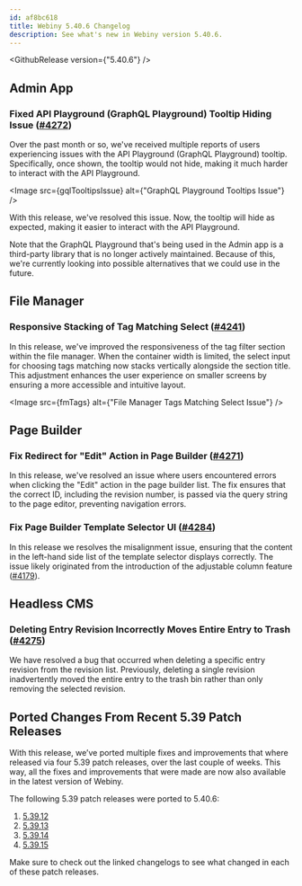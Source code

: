 ```yaml
---
id: af8bc618
title: Webiny 5.40.6 Changelog
description: See what's new in Webiny version 5.40.6.
---
```




<GithubRelease version={"5.40.6"} />

## Admin App

### Fixed API Playground (GraphQL Playground) Tooltip Hiding Issue ([#4272](https://github.com/webiny/webiny-js/pull/4272))

Over the past month or so, we've received multiple reports of users experiencing issues with the API Playground (GraphQL Playground) tooltip. Specifically, once shown, the tooltip would not hide, making it much harder to interact with the API Playground.

<Image src={gqlTooltipsIssue} alt={"GraphQL Playground Tooltips Issue"} />

With this release, we've resolved this issue. Now, the tooltip will hide as expected, making it easier to interact with the API Playground. 

Note that the GraphQL Playground that's being used in the Admin app is a third-party library that is no longer actively maintained. Because of this, we're currently looking into possible alternatives that we could use in the future.

## File Manager

### Responsive Stacking of Tag Matching Select ([#4241](https://github.com/webiny/webiny-js/pull/4241))
In this release, we've improved the responsiveness of the tag filter section within the file manager. When the container width is limited, the select input for choosing tags matching now stacks vertically alongside the section title. This adjustment enhances the user experience on smaller screens by ensuring a more accessible and intuitive layout.

<Image src={fmTags} alt={"File Manager Tags Matching Select Issue"} />

## Page Builder

### Fix Redirect for "Edit" Action in Page Builder ([#4271](https://github.com/webiny/webiny-js/pull/4271))
In this release, we've resolved an issue where users encountered errors when clicking the "Edit" action in the page builder list. The fix ensures that the correct ID, including the revision number, is passed via the query string to the page editor, preventing navigation errors.

### Fix Page Builder Template Selector UI ([#4284](https://github.com/webiny/webiny-js/pull/4284))
In this release we resolves the misalignment issue, ensuring that the content in the left-hand side list of the template selector displays correctly. The issue likely originated from the introduction of the adjustable column feature ([#4179](https://github.com/webiny/webiny-js/pull/4179)).

## Headless CMS

### Deleting Entry Revision Incorrectly Moves Entire Entry to Trash ([#4275](https://github.com/webiny/webiny-js/pull/4275))

We have resolved a bug that occurred when deleting a specific entry revision from the revision list. Previously, deleting a single revision inadvertently moved the entire entry to the trash bin rather than only removing the selected revision.

## Ported Changes From Recent 5.39 Patch Releases

With this release, we’ve ported multiple fixes and improvements that where released via four 5.39 patch releases, over the
last couple of weeks. This way, all the fixes and improvements that were made are now also available in the latest version of Webiny.

The following 5.39 patch releases were ported to 5.40.6:

1. [5.39.12](/docs/release-notes/5.39.12/changelog)
2. [5.39.13](/docs/release-notes/5.39.13/changelog)
3. [5.39.14](/docs/release-notes/5.39.14/changelog)
4. [5.39.15](/docs/release-notes/5.39.15/changelog)

Make sure to check out the linked changelogs to see what changed in each of these patch releases.
